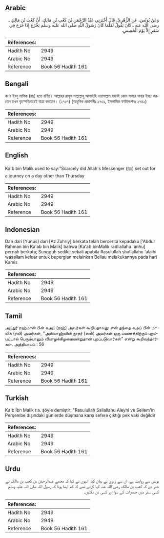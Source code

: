 ## Arabic


<div dir="rtl" lang="ar" style={{fontSize:'larger',backgroundColor:'#f8f9fa',padding:20}}>
وَعَنْ يُونُسَ، عَنِ الزُّهْرِيِّ، قَالَ أَخْبَرَنِي عَبْدُ الرَّحْمَنِ بْنُ كَعْبِ بْنِ مَالِكٍ، أَنَّ كَعْبَ بْنَ مَالِكٍ ـ رضى الله عنه ـ كَانَ يَقُولُ لَقَلَّمَا كَانَ رَسُولُ اللَّهِ صلى الله عليه وسلم يَخْرُجُ إِذَا خَرَجَ فِي سَفَرٍ إِلاَّ يَوْمَ الْخَمِيسِ‏.‏
</div>
<div style={{backgroundColor:'#f8f9fa',padding:20, marginBottom: 10}}><table> <thead> <tr> <th>References:</th> <th></th> </tr> </thead> <tbody><tr><td>Hadith No</td><td>2949</td></tr><tr><td>Arabic No</td><td>2949</td></tr><tr><td>Reference</td><td>Book 56 Hadith 161</td></tr></tbody></table></div>

## Bengali


<div dir="ltr" lang="bn" style={{fontSize:'larger',backgroundColor:'#f8f9fa',padding:20}}>
কা‘ব ইবনু মালিক (রাঃ) হতে বর্ণিত। আল্লাহর রাসূল সাল্লাল্লাহু আলাইহি ওয়াসাল্লাম যখনই কোন সফরে যাবার ইচ্ছা করতেন তখন বৃহস্পতিবারেই যাত্রা করতেন। (২৭৫৭) (আধুনিক প্রকাশনীঃ ২৭৩১, ইসলামিক ফাউন্ডেশনঃ ২৭৪২)
</div>
<div style={{backgroundColor:'#f8f9fa',padding:20, marginBottom: 10}}><table> <thead> <tr> <th>References:</th> <th></th> </tr> </thead> <tbody><tr><td>Hadith No</td><td>2949</td></tr><tr><td>Arabic No</td><td>2949</td></tr><tr><td>Reference</td><td>Book 56 Hadith 161</td></tr></tbody></table></div>

## English


<div dir="ltr" lang="en" style={{fontSize:'larger',backgroundColor:'#f8f9fa',padding:20}}>
Ka'b bin Malik used to say:"Scarcely did Allah's Messenger (ﷺ) set out for a journey on a day other than Thursday
</div>
<div style={{backgroundColor:'#f8f9fa',padding:20, marginBottom: 10}}><table> <thead> <tr> <th>References:</th> <th></th> </tr> </thead> <tbody><tr><td>Hadith No</td><td>2949</td></tr><tr><td>Arabic No</td><td>2949</td></tr><tr><td>Reference</td><td>Book 56 Hadith 161</td></tr></tbody></table></div>

## Indonesian


<div dir="ltr" lang="id" style={{fontSize:'larger',backgroundColor:'#f8f9fa',padding:20}}>
Dan dari [Yunus] dari [Az Zuhriy] berkata telah bercerita kepadaku ['Abdur Rahman bin Ka'ab bin Malik] bahwa [Ka'ab binMalik radliallahu 'anhu] pernah berkata; Sungguh sedikit sekali apabila Rasulullah shallallahu 'alaihi wasallam keluar untuk bepergian melainkan Beliau melakukannya pada hari Kamis
</div>
<div style={{backgroundColor:'#f8f9fa',padding:20, marginBottom: 10}}><table> <thead> <tr> <th>References:</th> <th></th> </tr> </thead> <tbody><tr><td>Hadith No</td><td>2949</td></tr><tr><td>Arabic No</td><td>2949</td></tr><tr><td>Reference</td><td>Book 56 Hadith 161</td></tr></tbody></table></div>

## Tamil


<div dir="ltr" lang="ta" style={{fontSize:'larger',backgroundColor:'#f8f9fa',padding:20}}>
அப்துர் ரஹ்மான் பின் கஅப் (ரஹ்) அவர்கள் கூறியதாவது: என் தந்தை கஅப் பின் மாலிக் (ரலி) அவர்கள், ‘‘அல்லாஹ்வின் தூதர் (ஸல்) அவர்கள் ஒரு பயணத்திற்குப் புறப்பட்டால் பெரும்பாலும் வியாழக்கிழமையன்றுதான் புறப்படுவார்கள்” என்று கூறிவந்தார்கள். அத்தியாயம் : 56
</div>
<div style={{backgroundColor:'#f8f9fa',padding:20, marginBottom: 10}}><table> <thead> <tr> <th>References:</th> <th></th> </tr> </thead> <tbody><tr><td>Hadith No</td><td>2949</td></tr><tr><td>Arabic No</td><td>2949</td></tr><tr><td>Reference</td><td>Book 56 Hadith 161</td></tr></tbody></table></div>

## Turkish


<div dir="ltr" lang="tr" style={{fontSize:'larger',backgroundColor:'#f8f9fa',padding:20}}>
Ka'b İbn Malik r.a. şöyle demiştir: "Resulullah Sallallahu Aleyhi ve Sellem'in Perşembe dışındaki günlerde düşmana karşı sefere çıktığı pek vaki değildir
</div>
<div style={{backgroundColor:'#f8f9fa',padding:20, marginBottom: 10}}><table> <thead> <tr> <th>References:</th> <th></th> </tr> </thead> <tbody><tr><td>Hadith No</td><td>2949</td></tr><tr><td>Arabic No</td><td>2949</td></tr><tr><td>Reference</td><td>Book 56 Hadith 161</td></tr></tbody></table></div>

## Urdu


<div dir="rtl" lang="ur" style={{fontSize:'larger',backgroundColor:'#f8f9fa',padding:20}}>
یونس سے روایت ہے، ان سے زہری نے بیان کیا، انہوں نے کہا کہ مجھے عبدالرحمٰن بن کعب بن مالک نے خبر دی کہ کعب بن مالک رضی اللہ عنہ کہا کرتے تھے کہ کم ایسا ہوتا کہ رسول اللہ صلی اللہ علیہ وسلم کسی سفر میں جمعرات کے سوا اور کسی دن نکلیں۔
</div>
<div style={{backgroundColor:'#f8f9fa',padding:20, marginBottom: 10}}><table> <thead> <tr> <th>References:</th> <th></th> </tr> </thead> <tbody><tr><td>Hadith No</td><td>2949</td></tr><tr><td>Arabic No</td><td>2949</td></tr><tr><td>Reference</td><td>Book 56 Hadith 161</td></tr></tbody></table></div>